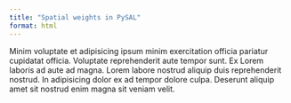 ```yaml
---
title: "Spatial weights in PySAL"
format: html
---
```


Minim voluptate et adipisicing ipsum minim exercitation officia pariatur cupidatat officia. Voluptate reprehenderit aute tempor sunt. Ex Lorem laboris ad aute ad magna. Lorem labore nostrud aliquip duis reprehenderit nostrud. In adipisicing dolor ex ad tempor dolore culpa. Deserunt aliquip amet sit nostrud enim magna sit veniam velit.